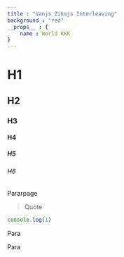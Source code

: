 ```yaml
---
title : "Vanjs Zikojs Interleaving"
background : "red"
__props__ : {
    name : World KKK
}
---
```


# H1
## H2
### H3
#### H4
##### H5
###### H6

Pararpage

> Quote

```js
console.log(1)
```

Para

Para